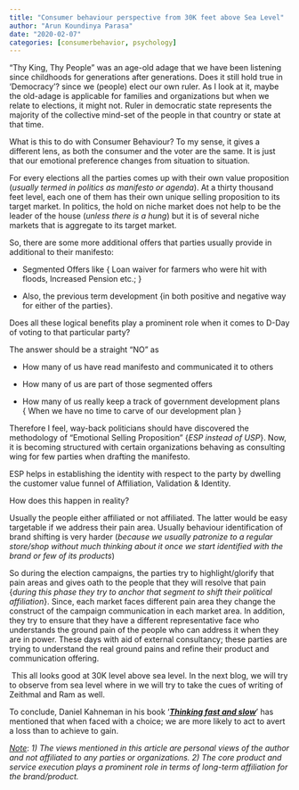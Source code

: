 ```yaml
---
title: "Consumer behaviour perspective from 30K feet above Sea Level"
author: "Arun Koundinya Parasa"
date: "2020-02-07"
categories: [consumerbehavior, psychology]
---
```


“Thy King, Thy People” was an age-old adage that we have been listening since childhoods for generations after generations. Does it still hold true in ‘Democracy’? since we (people) elect our own ruler. As I look at it, maybe the old-adage is applicable for families and organizations but when we relate to elections, it might not. Ruler in democratic state represents the majority of the collective mind-set of the people in that country or state at that time.

What is this to do with Consumer Behaviour? To my sense, it gives a different lens, as both the consumer and the voter are the same. It is just that our emotional preference changes from situation to situation.

For every elections all the parties comes up with their own value proposition (*usually termed in politics as manifesto or agenda*). At a thirty thousand feet level, each one of them has their own unique selling proposition to its target market. In politics, the hold on niche market does not help to be the leader of the house (*unless there is a hung*) but it is of several niche markets that is aggregate to its target market.

So, there are some more additional offers that parties usually provide in additional to their manifesto:

-   Segmented Offers like { Loan waiver for farmers who were hit with floods, Increased Pension etc.; }

-   Also, the previous term development {in both positive and negative way for either of the parties}.

Does all these logical benefits play a prominent role when it comes to D-Day of voting to that particular party?

The answer should be a straight “NO” as 

-   How many of us have read manifesto and communicated it to others

-   How many of us are part of those segmented offers

-   How many of us really keep a track of government development plans { When we have no time to carve of our development plan }

Therefore I feel, way-back politicians should have discovered the methodology of “Emotional Selling Proposition” {*ESP instead of USP*}. Now, it is becoming structured with certain organizations behaving as consulting wing for few parties when drafting the manifesto.

ESP helps in establishing the identity with respect to the party by dwelling the customer value funnel of Affiliation, Validation & Identity. 

How does this happen in reality?

Usually the people either affiliated or not affiliated. The latter would be easy targetable if we address their pain area. Usually behaviour identification of brand shifting is very harder (*because we usually patronize to a regular store/shop without much thinking about it once we start identified with the brand or few of its products*)

So during the election campaigns, the parties try to highlight/glorify that pain areas and gives oath to the people that they will resolve that pain {*during this phase they try to anchor that segment to shift their political affiliation*}. Since, each market faces different pain area they change the construct of the campaign communication in each market area. In addition, they try to ensure that they have a different representative face who understands the ground pain of the people who can address it when they are in power. These days with aid of external consultancy; these parties are trying to understand the real ground pains and refine their product and communication offering.

 This all looks good at 30K level above sea level. In the next blog, we will try to observe from sea level where in we will try to take the cues of writing of Zeithmal and Ram as well.

To conclude, Daniel Kahneman in his book ‘[***Thinking fast and slow***]{.underline}’ has mentioned that when faced with a choice; we are more likely to act to avert a loss than to achieve to gain.

[*Note*]{.underline}:
*1) The views mentioned in this article are personal views of the author and not affiliated to any parties or organizations.* 
*2) The core product and service execution plays a prominent role in terms of long-term affiliation for the brand/product.*